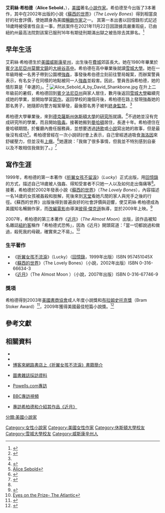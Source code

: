 {{更新|time=2021-12-02T00:37:09+00:00}}
{{Infobox Writer <!-- for more information see [[:Template:Infobox_Writer/doc|:Template:Infobox Writer/doc]] -->
| name = '''艾莉絲·希柏德'''<br />Alice Sebold
| image = Alice Sebold 1 by David Shankbone.jpg
| caption = 希柏德於2007年在美國[[紐約市|紐約市]]演講的照片
| pseudonym =
| birthname =
| birthdate = {{Birth date and age|1963|9|6|mf=y}}
| birthplace = [[美國|美國]][[威斯康星州|威斯康星州]][[麥迪遜|麥迪遜]]
| occupation = [[作家|作家]]
| nationality = {{USA}}
| period =
| genre = [[小說|小說]]、[[回憶錄|回憶錄]]
| subject =
| movement =
| notableworks = [[蘇西的世界|蘇西的世界]]（''The Lovely Bones''）<br />[[近月|近月]]（''The Almost Moon''）<br />[[折翼女孩不流淚|折翼女孩不流淚]]（''Lucky''）
| influences =
| influenced =
| website =
}}
'''艾莉絲·希柏德'''（'''Alice Sebold'''，{{bd|1963年|9月6日}}），[[美國|美國]]著名[[小說家_(職業)|小說作家]]。希伯德至今出版了3本著作，其中在2002年出版的小說《[[蘇西的世界|蘇西的世界]]》（''The Lovely Bones''）得到相當良好的社會評價，使她躋身為美國[[暢銷書列表#1000萬至2000萬本|暢銷作家]]之一。
其第一本出書以回憶錄形式記述18歲時被侵害性自主一事，然該案件在2021年11月22日因證據具嚴重瑕疵，已由紐約州最高法院對該案已服刑16年有期徒刑期滿出獄之被告除去其罪名。<ref>{{cite web|url=https://apnews.com/article/entertainment-arts-and-entertainment-syracuse-william-fitzpatrick-alice-sebold-2cb1b731f915d7d44bf14728a791bc61 |title=Conviction overturned in 1981 rape of author Alice Sebold |publisher=KAREN MATTHEWS |accessdate=2021-11-23}}</ref>

== 早年生活 ==
艾莉絲·希柏德生於[[美國|美國]][[威斯康星州|威斯康星州]]，出生後在[[費城|費城]]郊區長大。她在1980年畢業於[[賓夕法尼亞州|賓夕法尼亞州]][[莫爾文鎮|莫爾文鎮]]的[[大峽谷高中|大峽谷高中]]。希伯德在高中畢業後就讀[[雪城大學|雪城大學]]。她在一年級時被一名男子帶到公園裡[[強姦|強姦]]，事發後希伯德立刻前往警局報案，而辦案警員表示，有名女子在同樣的地點被同一人[[強姦|強姦]]並殺害。因此，警員告訴希柏德，她的情形算是「幸運的」。<ref name="mccrum">{{cite news| last =McCrum| first =Robert| coauthors =| title =Adventures in disturbia| work =| pages =| language =| publisher =''The Observer''| date =2007-10-14| url =http://observer.guardian.co.uk/magazine/story/0,,2188550,00.html| accessdate =2008-01-31 | location=London}}</ref>
[[File:Alice_Sebold_4_by_David_Shankbone.jpg|thumb]]
在升上二年級前的暑假，希柏德回到[[賓夕法尼亞州|賓夕法尼亞州]]與家人居住，數月後返回[[雪城大學|雪城大學]]繼續完成她的學業，並開始學習[[寫作|寫作]]。返回學校的幾個月後，希柏德在路上發現強姦她的那名男子，她隨即向警方報案舉發，最後那名男子被判[[終身監禁|終身監禁]]。<ref name="mccrum"/>

希柏德大學畢業後，來到[[德克薩斯州|德克薩斯州]][[休斯頓大學|休斯頓大學]]的[[研究所|研究所]]就讀。<ref>{{cite web|url=http://www.barnesandnoble.com/writers/writer.asp?cid=996944 |title=Meet the Writers |publisher=Barnes & Noble |accessdate=2007-12-24 |deadurl=yes |archiveurl=https://web.archive.org/web/20070827145357/http://www.barnesandnoble.com/writers/writer.asp?cid=996944 |archivedate=2007-08-27 }}</ref>不過她並沒有完成研究所的學業，而且開始[[吸毒|吸毒]]。接著她搬到[[曼哈頓|曼哈頓]]居住，長達十年。希柏德住在曼哈頓期間，於餐廳內擔任服務員，並想要透過[[詩歌|詩歌]]或[[小說|小說]]寫出她的故事，但是最後沒有成功<ref>[http://www.arlindo-correia.com/100603.html Alice Sebold<!-- Bot generated title -->]</ref>。希柏德曾經在一次小說研討會上表示，自己曾經透過吸食[[海洛因|海洛因]]來舒緩壓力，但並沒有[[毒癮|上癮]]。<ref>{{cite news| first = Katharine| last = Viner| title = Above and beyond - Interview| url = http://www.guardian.co.uk/print/0,,4486686-103425,00.html| work = Guardian Unlimited| publisher = The Guardian| location = London| date = 2002-08-24| accessdate = 2008-01-10}}</ref>她還說：「我做了很多事情，但我並不特別感到自豪以及不敢相信我做到了。」<ref name="uci">{{cite news|first=Ehzra |last=Cue |title=Award-Winning UCI Author Alice Sebold Discusses Works |url=http://www.newu.uci.edu/archive/2000-2001/spring/010430/f-010430-alice.html |work=New University |publisher=University of California, Irvine |location=Irvine, California |date=2001-04-30 |archiveurl=https://web.archive.org/web/20050411022901/http://www.newu.uci.edu/archive/2000-2001/spring/010430/f-010430-alice.html |archivedate=2005-04-11 |deadurl=yes }}</ref>

== 寫作生涯 ==
1999年，希柏德的第一本著作《[[折翼女孩不留淚|折翼女孩不留淚]]》（''Lucky''）正式出版，用[[回憶錄|回憶錄]]的方式，描述自己18歲被人強姦、得知受害者不只她一人以及如何走出傷痛等<ref name="mccrum"/>。接著，希柏德於2002年發表小說《[[蘇西的世界|蘇西的世界]]》（''The Lovely Bones''），內容描述一名14歲的女孩被姦殺和肢解，死後來到[[天堂|天堂]]看她凡間的家人與兇手之後的行徑。《蘇西的世界》出版後得到普遍良好的社會評價與迴響，使艾莉絲·希柏德成為美國知名暢銷作家，而[[屍中罪|改編電影]]由導演[[彼得·傑克遜|彼得·傑克遜]]執導，並於2009年上映。<ref>{{cite web|url= http://www.publishersweekly.com/article/CA222486.html?pubdate=6%2F17%2F2002&display=archive|title= PW Talks with Alice Sebold|accessdate= 2008-01-10|last= Darby|first= Ann|date= 2002-06-17|work= Publishers Weekly|publisher= Reed Business Information}}</ref>

2007年，希柏德的第三本著作《[[近月|近月]]》（''The Almost Moon''）出版，該作品被知名雜誌[[紐約客|紐約客]]稱作「希柏德式恐怖」，因為《近月》開頭寫道：「當一切都說過和做過，殺死我的母親，確實來之不易」。<ref>[http://www.theatlantic.com/doc/200908/sebold-awards Eyes on the Prize- The Atlantic]</ref>

===生平著作===
*《[[折翼女孩不流淚|折翼女孩不流淚]]》（Lucky）（[[回憶錄|回憶錄]]，1999年出版）ISBN 957451045X
*《[[蘇西的世界|蘇西的世界]]》（The Lovely Bones）（小說，2002年出版）ISBN 0-316-66634-3
*《[[近月|近月]]》（The Almost Moon ）（小說，2007年出版）ISBN 0-316-67746-9

===獎項===
希柏德得到2003年[[美國書商協會|美國書商協會]]成人年度小說獎和[[布拉姆史托克獎|布拉姆史托克獎]]（Bram Stoker Award）<ref>{{cite web |url=http://www.bookweb.org/btw/awards/BSBY.html |title=Book Sense#Book Sense Book of the Year Awards |accessdate=2008-01-10 |work=BookWeb |publisher=American Booksellers Association |deadurl=yes |archiveurl=https://www.webcitation.org/5hhhcAEMi?url=http://www.bookweb.org/btw/awards/BSBY.html |archivedate=2009-06-21 }}</ref>，2009年獲得美國最佳短篇小說獎。<ref>{{cite web|url=http://www.horror.org/stokerwinnom.htm |title=Past Stoker Nominees & Winners |accessdate=2008-01-10 |year=2007 |publisher=Horror Writers Association |deadurl=yes |archiveurl=https://web.archive.org/web/20080113000000/http://www.horror.org/stokerwinnom.htm |archivedate=2008-01-13 }}</ref>

== 參考文獻 ==
{{refs|2}}

== 相關資料 ==
{{commonscat|Alice Sebold}}
* {{imdb name|id=1451254|name=艾莉絲·希柏德}}
* {{imdb title|id=0380510|title=蘇西的世界}}
* [https://web.archive.org/web/20091110175750/http://www.books.com.tw/exep/prod/booksfile.php?item=0010195917 博客來網路書店上《折翼女孩不流淚》書籍簡介]
* {{en}}[https://web.archive.org/web/20060314175028/http://www.barnesandnoble.com/writers/writer.asp?cid=996944&z=y 圖書雜誌採訪資料]
* {{en}}[https://web.archive.org/web/20060212063256/http://www.powells.com/authors/sebold.html  Powells.com專訪]
* {{en}}[http://news.bbc.co.uk/media/video/39109000/rm/_39109272_seboldfilm_vi.ram BBC專訪視頻]
* {{en}}[https://web.archive.org/web/20110723002211/http://www.panmacmillan.com//Interviews/displayPage.asp?PageTitle=An%20interview%20with%20Alice%20Sebold 專訪希柏德和介紹其作品《近月》] 


{{Authority control}}
{{DEFAULTSORT:Sebold, Alice}}
[[分類:美國小說家|分類:美國小說家]]
[[Category:女性小說家|Category:女性小說家]]
[[Category:美國女性作家|Category:美國女性作家]]
[[Category:休斯頓大學校友|Category:休斯頓大學校友]]
[[Category:雪城大學校友|Category:雪城大學校友]]
[[Category:威斯康辛州人|Category:威斯康辛州人]]